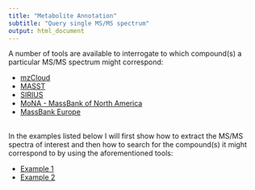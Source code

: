 ```yaml
---
title: "Metabolite Annotation"
subtitle: "Query single MS/MS spectrum"
output: html_document
---
```

  
A number of tools are available to interrogate to which compound(s) a particular MS/MS spectrum might correspond:  
  
  - [mzCloud](https://beta.mzcloud.org/dataviewer#/app/dataviewer/search/spectrum)  
  - [MASST](https://masst.ucsd.edu/)  
  - [SIRIUS](https://bio.informatik.uni-jena.de/software/sirius/)
  - [MoNA - MassBank of North America](https://mona.fiehnlab.ucdavis.edu/spectra/search)  
  - [MassBank Europe](https://massbank.eu/MassBank/Search)  
    
<br>
In the examples listed below I will first show how to extract the MS/MS spectra of interest and then how to search for the compound(s) it might correspond to by using the aforementioned tools:  
    
  - [Example 1](https://mar-garcia.github.io/training_metabolomics/practical/annotation/example1.html)  
  - [Example 2](https://mar-garcia.github.io/training_metabolomics/practical/annotation/example2.html)   
